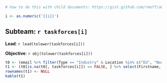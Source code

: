```r
# how to do this with child documents: https://gist.github.com/rmoff/a043676a2f084b81a434

i <- as.numeric('{{i}}')
```

## Subteam: `r taskforces[i]`

**Lead**: `r lead(tolower(taskforces[i]))`

**Objective**: `r obj(tolower(taskforces[i]))`

```r
t0 <- (email %>% filter(Type == "Industry" & Location %in% c("EU", "NorAm")) %>% arrange(Location, Institution))
t1 <- (t0[is.na(t0[, taskforces[i]]) == FALSE, ] %>% select(Firstname, Lastname, Institution, Location))
rownames(t1) <- NULL
kable(t1) 
```